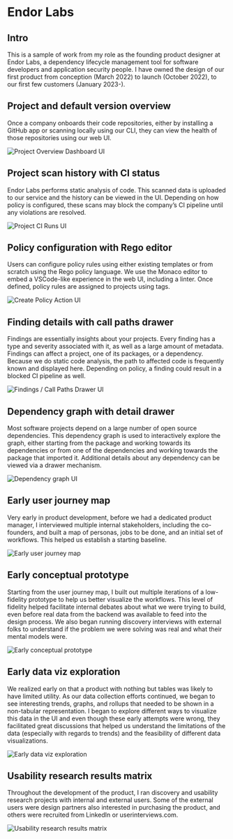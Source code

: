 

<SEO title="Endor Labs"/>

# Endor Labs

## Intro

This is a sample of work from my role as the founding product designer at Endor Labs, a dependency lifecycle management tool for software developers and application security people. I have owned the design of our first product from conception (March 2022) to launch (October 2022), to our first few customers (January 2023-).

## Project and default version overview

Once a company onboards their code repositories, either by installing a GitHub app or scanning locally using our CLI, they can view the health of those repositories using our web UI.

![Project Overview Dashboard UI](../images/endor_labs/01_project_overview.png)

## Project scan history with CI status

Endor Labs performs static analysis of code. This scanned data is uploaded to our service and the history can be viewed in the UI. Depending on how policy is configured, these scans may block the company’s CI pipeline until any violations are resolved.

![Project CI Runs UI](../images/endor_labs/02_ci_runs.png)

## Policy configuration with Rego editor

Users can configure policy rules using either existing templates or from scratch using the Rego policy language. We use the Monaco editor to embed a VSCode-like experience in the web UI, including a linter. Once defined, policy rules are assigned to projects using tags.

![Create Policy Action UI](../images/endor_labs/03_create_policy_action.png)

## Finding details with call paths drawer

Findings are essentially insights about your projects. Every finding has a type and severity associated with it, as well as a large amount of metadata. Findings can affect a project, one of its packages, or a dependency. Because we do static code analysis, the path to affected code is frequently known and displayed here. Depending on policy, a finding could result in a blocked CI pipeline as well.

![Findings / Call Paths Drawer UI](../images/endor_labs/04_findings_call_paths_drawer.png)

## Dependency graph with detail drawer

Most software projects depend on a large number of open source dependencies. This dependency graph is used to interactively explore the graph, either starting from the package and working towards its dependencies or from one of the dependencies and working towards the package that imported it. Additional details about any dependency can be viewed via a drawer mechanism.

![Dependency graph UI](../images/endor_labs/05_dependency_graph.png)

## Early user journey map

Very early in product development, before we had a dedicated product manager, I interviewed multiple internal stakeholders, including the co-founders, and built a map of personas, jobs to be done, and an initial set of workflows. This helped us establish a starting baseline.

![Early user journey map](../images/endor_labs/06_user_journey_map.png)

## Early conceptual prototype

Starting from the user journey map, I built out multiple iterations of a low-fidelity prototype to help us better visualize the workflows. This level of fidelity helped facilitate internal debates about what we were trying to build, even before real data from the backend was available to feed into the design process. We also began running discovery interviews with external folks to understand if the problem we were solving was real and what their mental models were.

![Early conceptual prototype](../images/endor_labs/07_conceptual_prototype.png)

## Early data viz exploration

We realized early on that a product with nothing but tables was likely to have limited utility. As our data collection efforts continued, we began to see interesting trends, graphs, and rollups that needed to be shown in a non-tabular representation. I began to explore different ways to visualize this data in the UI and even though these early attempts were wrong, they facilitated great discussions that helped us understand the limitations of the data (especially with regards to trends) and the feasibility of different data visualizations.

![Early data viz exploration](../images/endor_labs/08_data_viz_exploration.png)

## Usability research results matrix

Throughout the development of the product, I ran discovery and usability research projects with internal and external users. Some of the external users were design partners also interested in purchasing the product, and others were recruited from LinkedIn or userinterviews.com.

![Usability research results matrix](../images/endor_labs/09_research_results_matrix.png)